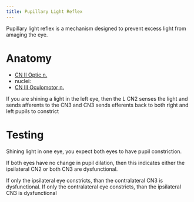 ```yaml
---
title: Pupillary Light Reflex
---
```



Pupillary light reflex is a mechanism designed to prevent excess light from amaging the eye.

# Anatomy

- [CN II Optic n.]({{< var ref-cn2.path >}})
- nuclei:
- [CN III Oculomotor n.]({{< var ref-cn3.path >}})





If you are shining a light in the left eye, then the L CN2 senses the light and sends afferents to the CN3 and CN3 sends efferents back to both right and left pupils to constrict



# Testing

Shining light in one eye, you expect both eyes to have pupil constriction.


If both eyes have no change in pupil dilation, then this indicates either the ipsilateral CN2 or both CN3 are dysfunctional.

If only the ipsilateral eye constricts, than the contralateral CN3 is dysfunctional.
If only the contralateral eye constricts, than the ipsilateral CN3 is dysfunctional